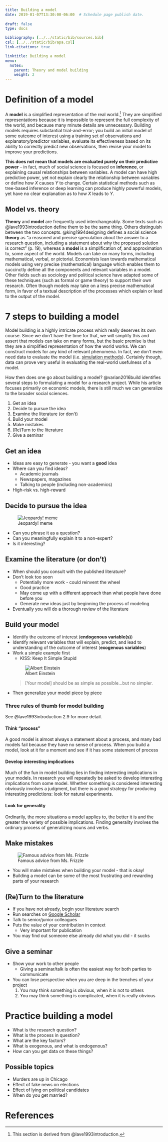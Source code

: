 ```yaml
---
title: Building a model
date: 2019-01-07T13:30:00-06:00  # Schedule page publish date.
    
draft: false
type: docs

bibliography: [../../static/bib/sources.bib]
csl: [../../static/bib/apa.csl]
link-citations: true

linktitle: Building a model
menu:
  notes:
    parent: Theory and model building
    weight: 2
---
```


# Definition of a model

A **model** is a simplified representation of the real world.^[This section is derived from @lave1993introduction.] They are simplified representations because it is impossible to represent the full complexity of the world, and because many minute details are unnecessary. Building models requires substantial trial-and-error; you build an initial model of some outcome of interest using a training set of observations and explanatory/predictor variables, evaluate its effectiveness based on its ability to correctly predict new observations, then revise your model to improve your predictions.

**This does not mean that models are evaluated purely on their predictive power** -- in fact, much of social science is focused on **inference**, or explaining causal relationships between variables. A model can have high predictive power, yet not explain clearly the relationship between variables or define how $X$ causes $Y$ to change. Certain statistical methods such as tree-based inference or deep learning can produce highly powerful models, yet have no clear explanation as to how $X$ leads to $Y$.

## Model vs. theory

**Theory** and **model** are frequently used interchangeably. Some texts such as @lave1993introduction define them to be the same thing. Others distinguish between the two concepts. @king1994designing defines a social science **theory** as "a reasoned and precise speculation about the answer to a research question, including a statement about why the proposed solution is correct" (p. 19), whereas a **model** is a simplification of, and approximation to, some aspect of the world. Models can take on many forms, including mathematical, verbal, or pictorial. Economists lean towards mathematical models using very precise (mathematical) language which enables them to succinctly define all the components and relevant variables in a model. Other fields such as sociology and political science have adapted some of these techniques (such as formal or game theory) to support their own research. Often though models may take on a less precise mathematical form, in favor of a textual description of the processes which explain or lead to the output of the model.

# 7 steps to building a model

Model building is a highly intricate process which really deserves its own course. Since we don't have the time for that, we will simplify this and assert that models can take on many forms, but the basic premise is that they are a simplified representation of how the world works. We can construct models for any kind of relevant phenomena. In fact, we don't even need data to evaluate the model (i.e. [simulation methods](https://github.com/UC-MACSS/persp-analysis_A18/blob/master/Slides/PerspAnalysis_SimData.pdf)). Certainly though, data can prove very useful in evaluating the real-world usefulness of a model.

How then does one go about building a model? @varian2016build identifies several steps to formulating a model for a research project. While his article focuses primarily on economic models, there is still much we can generalize to the broader social sciences.

1. Get an idea
1. Decide to pursue the idea
1. Examine the literature (or don't)
1. Build your model
1. Make mistakes
1. (Re)Turn to the literature
1. Give a seminar

## Get an idea

* Ideas are easy to generate - you want a **good** idea
* Where can you find ideas?
    * Academic journals
    * Newspapers, magazines
    * Talking to people (including non-academics)
* High-risk vs. high-reward

## Decide to pursue the idea

![Jeopardy! meme](https://ewedit.files.wordpress.com/2017/10/jeopardy.jpg)

* Can you phrase it as a question?
* Can you meaningfully explain it to a non-expert?
* Is it interesting?

## Examine the literature (or don't)

* When should you consult with the published literature?
* Don't look too soon
    * Potentially more work - could reinvent the wheel
    * Good practice
    * May come up with a different approach than what people have done before you
    * Generate new ideas just by beginning the process of modeling
* Eventually you will do a thorough review of the literature

## Build your model

* Identify the outcome of interest (**endogenous variable(s)**)
* Identify relevant variables that will explain, predict, and lead to understanding of the outcome of interest (**exogenous variables**)
* Work a simple example first
    * KISS: Keep It Simple Stupid
    
    ![Albert Einstein](https://2.bp.blogspot.com/-bRoNlTFFl4k/T8BDgLJQCJI/AAAAAAAAAwI/Mc9VGyhwYXA/s400/einstein-if-you-cant-explain-it-simply-you-dont-understand-it-well-enough.jpg)
    
    > [Your model] should be as simple as possible...but no simpler.
* Then generalize your model piece by piece

### Three rules of thumb for model building

See @lave1993introduction 2.9 for more detail.

#### Think "process"

A good model is almost always a statement about a process, and many bad models fail because they have no sense of process. When you build a model, look at it for a moment and see if it has some statement of process

#### Develop interesting implications

Much of the fun in model building lies in finding interesting implications in your models. In research you will repeatedly be asked to develop interesting implications from some model. Whether something is considered interesting obviously involves a judgment, but there is a good strategy for producing interesting predictions: look for natural experiments.

#### Look for generality

Ordinarily, the more situations a model applies to, the better it is and the greater the variety of possible implications. Finding generality involves the ordinary process of generalizing nouns and verbs.

## Make mistakes

![Famous advice from Ms. Frizzle](https://i2.wp.com/www.sherrylwilson.com/wp-content/uploads/2015/07/Educents-Blog-6.png?w=570&ssl=1)

* You will make mistakes when building your model - that is okay!
* Building a model can be some of the most frustrating and rewarding parts of your research

## (Re)Turn to the literature

* If you have not already, begin your literature search
* Run searches on [Google Scholar](https://scholar.google.com/)
* Talk to senior/junior colleagues
* Puts the value of your contribution in context
    * Very important for publication
* You may find out someone else already did what you did - it sucks

## Give a seminar

* Show your work to other people
    * Giving a seminar/talk is often the easiest way for both parties to communicate
* You can lose perspective when you are deep in the trenches of your project
    1. You may think something is obvious, when it is not to others
    1. You may think something is complicated, when it is really obvious

# Practice building a model

* What is the research question?
* What is the process in question?
* What are the key factors?
* What is exogenous, and what is endogenous?
* How can you get data on these things?

## Possible topics

* Murders are up in Chicago
* Effect of fake news on elections
* Effect of lying on political candidates
* When do you get married?

# References {.no-cite}
